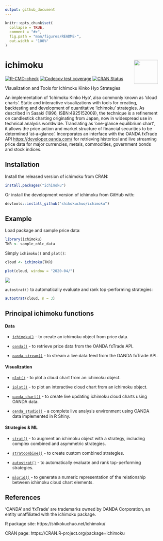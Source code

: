 ```yaml
---
output: github_document
---
```


<!-- README.md is generated from README.Rmd. Please edit that file -->

```r
knitr::opts_chunk$set(
  collapse = TRUE,
  comment = "#>",
  fig.path = "man/figures/README-",
  out.width = "100%"
)
```

# ichimoku <img src='man/figures/logo.jpg' align="right" height="79" />

<!-- badges: start -->
[![R-CMD-check](https://github.com/shikokuchuo/ichimoku/actions/workflows/R-CMD-check.yaml/badge.svg)](https://github.com/shikokuchuo/ichimoku/actions/workflows/R-CMD-check.yaml)
[![Codecov test coverage](https://codecov.io/gh/shikokuchuo/ichimoku/branch/main/graph/badge.svg)](https://codecov.io/gh/shikokuchuo/ichimoku?branch=main)
[![CRAN Status](https://www.r-pkg.org/badges/version/ichimoku)](https://CRAN.R-project.org/package=ichimoku)
<!-- badges: end -->

Visualization and Tools for Ichimoku Kinko Hyo Strategies

An implementation of 'Ichimoku Kinko Hyo', also commonly known as 'cloud charts'. Static and interactive visualizations with tools for creating, backtesting and development of quantitative 'ichimoku' strategies. As described in Sasaki (1996, ISBN:4925152009), the technique is a refinement on candlestick charting originating from Japan, now in widespread use in technical analysis worldwide. Translating as 'one-glance equilibrium chart', it allows the price action and market structure of financial securities to be determined 'at-a-glance'. Incorporates an interface with the OANDA fxTrade API <https://developer.oanda.com/> for retrieving historical and live streaming price data for major currencies, metals, commodities, government bonds and stock indices.

## Installation

Install the released version of ichimoku from CRAN:

``` r
install.packages("ichimoku")
```

Or install the development version of ichimoku from GitHub with:

``` r
devtools::install_github("shikokuchuo/ichimoku")
```

## Example

Load package and sample price data:

```r
library(ichimoku)
TKR <- sample_ohlc_data
```

Simply `ichimoku()` and `plot()`:

```r
cloud <- ichimoku(TKR)
```
```r
plot(cloud, window = "2020-04/")
```

![](man/figures/README-plot-1.png)

`autostrat()` to automatically evaluate and rank top-performing strategies:

```r
autostrat(cloud, n = 3)
```

## Principal ichimoku functions

#### Data

- [`ichimoku()`](https://shikokuchuo.net/ichimoku/reference/ichimoku.html) - to create an ichimoku object from price data.

- [`oanda()`](https://shikokuchuo.net/ichimoku/reference/oanda.html) - to retrieve price data from the OANDA fxTrade API.

- [`oanda_stream()`](https://shikokuchuo.net/ichimoku/reference/oanda_stream.html) - to stream a live data feed from the OANDA fxTrade API.

#### Visualization

- [`plot()`](https://shikokuchuo.net/ichimoku/reference/plot.ichimoku.html) - to plot a cloud chart from an ichimoku object.

- [`iplot()`](https://shikokuchuo.net/ichimoku/reference/iplot.html) - to plot an interactive cloud chart from an ichimoku object.

- [`oanda_chart()`](https://shikokuchuo.net/ichimoku/reference/oanda_chart.html) - to create live updating ichimoku cloud charts using OANDA data.

- [`oanda_studio()`](https://shikokuchuo.net/ichimoku/reference/oanda_studio.html) - a complete live analysis environment using OANDA data implemented in R Shiny.

#### Strategies & ML

- [`strat()`](https://shikokuchuo.net/ichimoku/reference/strat.html) - to augment an ichimoku object with a strategy, including complex combined and asymmetric strategies.

- [`stratcombine()`](https://shikokuchuo.net/ichimoku/reference/stratcombine.html) - to create custom combined strategies.

- [`autostrat()`](https://shikokuchuo.net/ichimoku/reference/autostrat.html) - to automatically evaluate and rank top-performing strategies.

- [`mlgrid()`](https://shikokuchuo.net/ichimoku/reference/mlgrid.html) - to generate a numeric representation of the relationship between ichimoku cloud chart elements.

## References

'OANDA' and 'fxTrade' are trademarks owned by OANDA Corporation, an entity unaffiliated with the ichimoku package.

R package site: https://shikokuchuo.net/ichimoku/

CRAN page: https://CRAN.R-project.org/package=ichimoku
